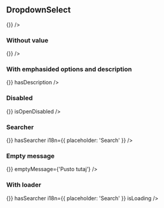 
<Props of={DropdownSelect} />

## DropdownSelect

<Playground>
  <DropdownSelect
    formikKey='test-dropdown'
    value={'test1'}
    options={[
      { label: 'label1', value: 'test1' },
      { label: 'label2', value: 'test2' }
    ]}
    label='Custom label for dropdown'
    onChange={() => {}}
  />
</Playground>

### Without value

<Playground>
  <DropdownSelect
    formikKey='test-dropdown'
    value={null}
    options={[
      { label: 'label1', value: 'test1' },
      { label: 'label2', value: 'test2' }
    ]}
    label="Now I'm placeholder"
    onChange={() => {}}
  />
</Playground>

### With emphasided options and description

<Playground>
  <DropdownSelect
    formikKey='test-dropdown'
    value={'test3'}
    options={[
      { label: 'label1', value: 'test1', description: 'opis 1' },
      { label: 'label2', value: 'test2' }
    ]}
    emphasisedOptions={[
      {
        label: 'wyróżniona opcja ',
        value: 'test3',
        description: 'opis wyróżnionej opcji'
      }
    ]}
    label='Custom label for dropdown'
    onChange={() => {}}
    hasDescription
  />
</Playground>

### Disabled

<Playground>
  <DropdownSelect
    formikKey='test-dropdown'
    value={'test1'}
    options={[
      { label: 'label1', value: 'test1' },
      { label: 'label2', value: 'test2' }
    ]}
    label='Custom label for dropdown'
    onChange={() => {}}
    isOpenDisabled
  />
</Playground>

### Searcher

<Playground>
  <DropdownSelect
    formikKey='test-dropdown'
    value={'test1'}
    options={[
      { label: 'label1', value: 'test1' },
      { label: 'label2', value: 'test2' }
    ]}
    label='Custom label for dropdown'
    onChange={() => {}}
    hasSearcher
    i18n={{
      placeholder: 'Search'
    }}
  />
</Playground>

### Empty message

<Playground>
  <DropdownSelect
    formikKey='test-dropdown'
    value={'test1'}
    options={[]}
    label='Custom label for dropdown'
    onChange={() => {}}
    emptyMessage={'Pusto tutaj'}
  />
</Playground>

### With loader

<Playground>
  <DropdownSelect
    formikKey='test-dropdown'
    value={'test1'}
    options={[
      { label: 'label1', value: 'test1' },
      { label: 'label2', value: 'test2' }
    ]}
    label='Custom label for dropdown'
    onChange={() => {}}
    hasSearcher
    i18n={{
      placeholder: 'Search'
    }}
    isLoading
  />
</Playground>
